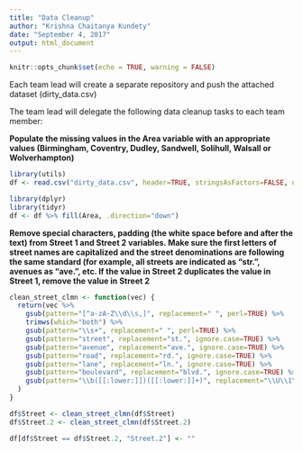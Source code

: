 ```yaml
---
title: "Data Cleanup"
author: "Krishna Chaitanya Kundety"
date: "September 4, 2017"
output: html_document
---
```


```r
knitr::opts_chunk$set(echo = TRUE, warning = FALSE)
```

Each team lead will create a separate repository and push the attached dataset (dirty_data.csv)

The team lead will delegate the following data cleanup tasks to each team member:

**Populate the missing values in the Area variable with an appropriate values (Birmingham, Coventry, Dudley, Sandwell, Solihull, Walsall or Wolverhampton)**

```r
library(utils)
df <- read.csv("dirty_data.csv", header=TRUE, stringsAsFactors=FALSE, na.strings=c("","NA"))

library(dplyr)
library(tidyr)
df <- df %>% fill(Area, .direction="down")

```

**Remove special characters, padding (the white space before and after the text) from Street 1 and Street 2 variables. Make sure the first letters of street names are capitalized and the street denominations are following the same standard (for example, all streets are indicated as "str.", avenues as "ave.", etc. If the value in Street 2 duplicates the value in Street 1, remove the value in Street 2**

```r
clean_street_clmn <- function(vec) {
  return(vec %>%
    gsub(pattern="[^a-zA-Z\\d\\s,]", replacement=" ", perl=TRUE) %>%
    trimws(which="both") %>%
    gsub(pattern="\\s+", replacement=" ", perl=TRUE) %>%
    gsub(pattern="street", replacement="st.", ignore.case=TRUE) %>%
    gsub(pattern="avenue", replacement="ave.", ignore.case=TRUE) %>%
    gsub(pattern="road", replacement="rd.", ignore.case=TRUE) %>%
    gsub(pattern="lane", replacement="ln.", ignore.case=TRUE) %>%
    gsub(pattern="boulevard", replacement="blvd.", ignore.case=TRUE) %>%
    gsub(pattern="\\b([[:lower:]])([[:lower:]]+)", replacement="\\U\\1\\L\\2", perl=TRUE)
  )
}

df$Street <- clean_street_clmn(df$Street)
df$Street.2 <- clean_street_clmn(df$Street.2)

df[df$Street == df$Street.2, "Street.2"] <- ""
```
